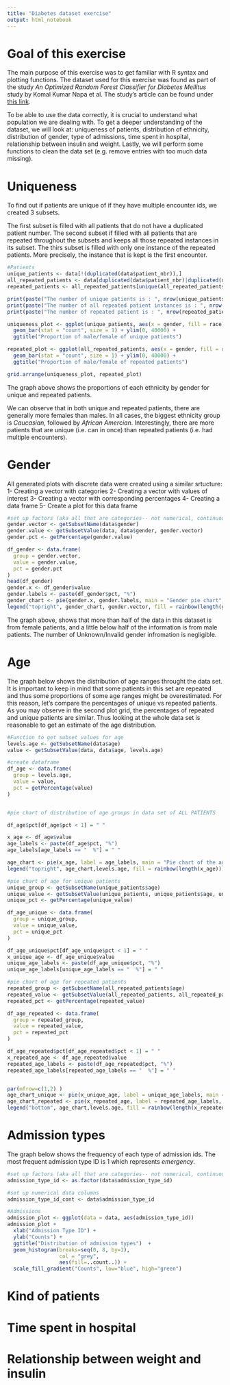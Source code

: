 ```yaml
---
title: "Diabetes dataset exercise"
output: html_notebook
---
```

# Goal of this exercise
The main purpose of this exercise was to get familiar with R syntax and plotting functions. The dataset used for this exercise was found as part of the study *An Optimized Random Forest Classifier for Diabetes Mellitus* study by Komal Kumar Napa et al. The study's article can be found under [this link](https://link.springer.com/chapter/10.1007/978-981-13-1498-8_67).

To be able to use the data correctly, it is crucial to understand what population we are dealing with. To get a deeper understanding of the dataset, we will look at: uniqueness of patients, distribution of ethnicity, distribution of gender, type of admissions, time spent in hospital, relationship between insulin and weight. Lastly, we will perform some functions to clean the data set (e.g. remove entries with too much data missing).

# Uniqueness
To find out if patients are unique of if they have multiple encounter ids, we created 3 subsets. 

The first subset is filled with all patients that do not have a duplicated patient number.
The second subset if filled with all patients that are repeated throughout the subsets and keeps all those repeated instances in its subset.
The thirs subset is filled with only one instance of the repeated patients. More precisely, the instance that is kept is the first encounter.

```r
#Patients
unique_patients <- data[!(duplicated(data$patient_nbr)),]
all_repeated_patients <- data[duplicated(data$patient_nbr)|duplicated(data$patient_nbr, fromLast=TRUE),]
repeated_patients <- all_repeated_patients[unique(all_repeated_patients$patient_nbr),]

print(paste("The number of unique patients is : ", nrow(unique_patients)))
print(paste("The number of all repeated patient instances is : ", nrow(all_repeated_patients)))
print(paste("The number of repeated patient is : ", nrow(repeated_patients)))

```


```r
uniqueness_plot <- ggplot(unique_patients, aes(x = gender, fill = race)) + 
  geom_bar(stat = "count", size = 1) + ylim(0, 40000) +
  ggtitle("Proportion of male/female of unique patients")

repeated_plot <- ggplot(all_repeated_patients, aes(x = gender, fill = race)) + 
  geom_bar(stat = "count", size = 1) + ylim(0, 40000) +
  ggtitle("Proportion of male/female of repeated patients")

grid.arrange(uniqueness_plot, repeated_plot)

```

The graph above shows the proportions of each ethnicity by gender for unique and repeated patients.

We can observe that in both unique and repeated patients, there are generally more females than males. In all cases, the biggest ethnicity group is *Caucasian*, followed by *African Amercian*. Interestingly, there are more patients that are unique (i.e. can in once) than repeated patients (i.e. had multiple encounters).

# Gender
All generated plots with discrete data were created using a similar srtucture:
1- Creating a vector with categories
2- Creating a vector with values of interest
3- Creating a vector with corresponding percentages
4- Creating a data frame
5- Create a plot for this data frame

```r
#set up factors (aka all that are categories-- not numerical, continuous data)
gender.vector <- getSubsetName(data$gender)
gender.value <- getSubsetValue(data, data$gender, gender.vector)
gender.pct <- getPercentage(gender.value)

df_gender <- data.frame(
  group = gender.vector,
  value = gender.value,
  pct = gender.pct
)
head(df_gender)
gender.x <- df_gender$value
gender.labels <- paste(df_gender$pct, "%")
gender_chart <- pie(gender.x, gender.labels, main = "Gender pie chart", col = rainbow(length(gender.x)))
legend("topright", gender_chart, gender.vector, fill = rainbow(length(gender.x)))
```
The graph above, shows that more than half of the data in this dataset is from female patients, and a little below half of the information is from male patients. The number of Unknown/Invalid gender infromation is negligible.

# Age

The graph below shows the distribution of age ranges throught the data set. It is important to keep in mind that some patients in this set are repeated and thus some proportions of some age ranges might be overestimated. For this reason, let's compare the percentages of unique vs repeated patients. As you may observe in the second plot grid, the percentages of repeated and unique patients are similar. Thus looking at the whole data set is reasonable to get an estimate of the age distribution.

```r
#Function to get subset values for age
levels.age <- getSubsetName(data$age)
value <- getSubsetValue(data, data$age, levels.age)

#create dataframe
df_age <- data.frame(
  group = levels.age,
  value = value,
  pct = getPercentage(value)
)


#pie chart of distribution of age groups in data set of ALL PATIENTS

df_age$pct[df_age$pct < 1] = " "

x_age <- df_age$value
age_labels <- paste(df_age$pct, "%")
age_labels[age_labels == "  %"] = " "

age_chart <- pie(x_age, label = age_labels, main = "Pie chart of the age of all patients", col = rainbow(length(x_age)))
legend("topright", age_chart,levels.age, fill = rainbow(length(x_age)))

#pie chart of age for unique patients
unique_group <- getSubsetName(unique_patients$age)
unique_value <- getSubsetValue(unique_patients, unique_patients$age, unique_group)
unique_pct <- getPercentage(unique_value)

df_age_unique <- data.frame(
  group = unique_group,
  value = unique_value,
  pct = unique_pct
)

df_age_unique$pct[df_age_unique$pct < 1] = " "
x_unique_age <- df_age_unique$value
unique_age_labels <- paste(df_age_unique$pct, "%")
unique_age_labels[unique_age_labels == "  %"] = " "

#pie chart of age for repeated patients
repeated_group <- getSubsetName(all_repeated_patients$age)
repeated_value <- getSubsetValue(all_repeated_patients, all_repeated_patients$age, repeated_group)
repeated_pct <- getPercentage(repeated_value)

df_age_repeated <- data.frame(
  group = repeated_group,
  value = repeated_value,
  pct = repeated_pct
)

df_age_repeated$pct[df_age_repeated$pct < 1] = " "
x_repeated_age <- df_age_repeated$value
repeated_age_labels <- paste(df_age_repeated$pct, "%")
repeated_age_labels[repeated_age_labels == "  %"] = " "


par(mfrow=c(1,2) )
age_chart_unique <- pie(x_unique_age, label = unique_age_labels, main = "Pie chart of the age of unique patients", col = rainbow(length(x_unique_age)))
age_chart_repeated <- pie(x_repeated_age, label = repeated_age_labels, main = "Pie chart of the age of repeated patients", col = rainbow(length(x_repeated_age)))
legend("bottom", age_chart,levels.age, fill = rainbow(length(x_repeated_age)), cex=0.5)
```


# Admission types

The graph below shows the frequency of each type of admission ids. The most frequent admission type ID is 1 which represents *emergency*.
```r
#set up factors (aka all that are categories-- not numerical, continuous data)
admission_type_id <- as.factor(data$admission_type_id)

#set up numerical data columns
admission_type_id_cont <- data$admission_type_id

#Admissions
admission_plot <- ggplot(data = data, aes(admission_type_id))
admission_plot +
  xlab("Admission Type ID") +
  ylab("Counts") +
  ggtitle("Distribution of admission types")  +
  geom_histogram(breaks=seq(0, 8, by=1),
                 col = "grey",
                 aes(fill=..count..)) +
  scale_fill_gradient("Counts", low="blue", high="green")
```
# Kind of patients


# Time spent in hospital


# Relationship between weight and insulin

















